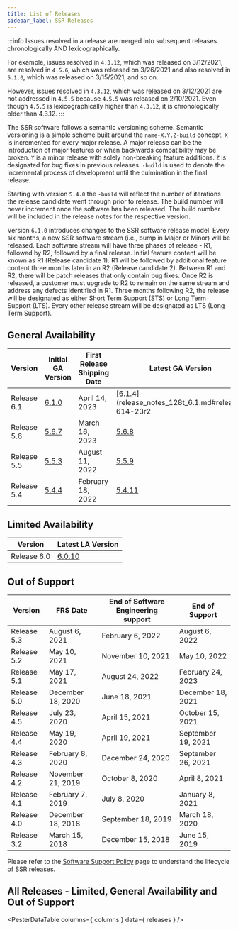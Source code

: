 ```yaml
---
title: List of Releases
sidebar_label: SSR Releases
---
```



:::info
Issues resolved in a release are merged into subsequent releases chronologically AND lexicographically. 

For example, issues resolved in `4.3.12`, which was released on 3/12/2021, are resolved in `4.5.6`, which was released on 3/26/2021 and also resolved in `5.1.0`, which was released on 3/15/2021, and so on.

However, issues resolved in `4.3.12`, which was released on 3/12/2021 are not addressed in `4.5.5` because `4.5.5` was released on 2/10/2021. Even though `4.5.5` is lexicographically higher than `4.3.12`, it is chronologically older than 4.3.12.
:::

The SSR software follows a semantic versioning scheme. Semantic versioning is a simple scheme built around the `name-X.Y.Z-build` concept. `X` is incremented for every major release. A major release can be the introduction of major features or when backwards compatibility may be broken. `Y` is a minor release with solely non-breaking feature additions. `Z` is designated for bug fixes in previous releases. `-build` is used to denote the incremental process of development until the culmination in the final release.

Starting with version `5.4.0` the `-build` will reflect the number of iterations the release candidate went through prior to release. The build number will never increment once the software has been released. The build number will be included in the release notes for the respective version.

Version `6.1.0` introduces changes to the SSR software release model. Every six months, a new SSR software stream (i.e., bump in Major or Minor) will be released. Each software stream will have three phases of release - R1, followed by R2, followed by a final release. Initial feature content will be known as R1 (Release candidate 1). R1 will be followed by additional feature content three months later in an R2 (Release candidate 2). Between R1 and R2, there will be patch releases that only contain bug fixes. Once R2 is released, a customer must upgrade to R2 to remain on the same stream and address any defects identified in R1. Three months following R2, the release will be designated as either Short Term Support (STS) or Long Term Support (LTS). Every other release stream will be designated as LTS (Long Term Support).

## General Availability 

| Version | Initial GA Version | First Release Shipping Date | Latest GA Version | End of Software Engineering support | End of Support |
| --- | --- | --- | --- | --- | --- |
| Release 6.1 | [6.1.0](release_notes_128t_6.1.md#release-610-55) | April 14, 2023 | [6.1.4](release_notes_128t_6.1.md#release-614-23r2 | January 14, 2024 |   July 14, 2024 |
| Release 5.6 | [5.6.7](release_notes_128t_5.6.md#release-567-4) | March 16, 2023 | [5.6.8](release_notes_128t_5.6.md#release-568-9) | June 16, 2024 | December 16, 2024 |
| Release 5.5 | [5.5.3](release_notes_128t_5.5.md#release-553-4) | August 11, 2022 | [5.5.9](release_notes_128t_5.5.md#release-559-4) | November 19, 2023 | May 19, 2024 |
| Release 5.4 | [5.4.4](release_notes_128t_5.4.md#release-544-9) | February 18, 2022 | [5.4.11](release_notes_128t_5.4.md#release-5411-4) | December 18, 2022 | June 18, 2023 |

## Limited Availability 

| Version | Latest LA Version | 
| --- | --- |
| Release 6.0 | [6.0.10](release_notes_128t_6.0.md#release-6010-5) |

## Out of Support

| Version | FRS Date | End of Software Engineering support | End of Support |
| --- | --- | --- | --- |
| Release 5.3 | August 6, 2021 | February 6, 2022 | August 6, 2022 |
| Release 5.2 | May 10, 2021 | November 10, 2021 | May 10, 2022 |
| Release 5.1 | May 17, 2021 | August 24, 2022 | February 24, 2023 |
| Release 5.0 | December 18, 2020 | June 18, 2021 | December 18, 2021 |
| Release 4.5 | July 23, 2020 | April 15, 2021 | October 15, 2021 |
| Release 4.4 | May 19, 2020 | April 19, 2021 | September 19, 2021 |
| Release 4.3 | February 8, 2020 | December 24, 2020 | September 26, 2021 |
| Release 4.2 | November 21, 2019 | October 8, 2020 | April 8, 2021 |
| Release 4.1 | February 7, 2019 | July 8, 2020 | January 8, 2021 |
| Release 4.0 | December 18, 2018 | September 18, 2019 | March 18, 2020 |
| Release 3.2 | March 15, 2018 | December 15, 2018 | June 15, 2019 |


Please refer to the [Software Support Policy](about_support_policy.md) page to understand the lifecycle of SSR releases.

## All Releases - Limited, General Availability and Out of Support

<PesterDataTable
  columns={ columns }
  data={ releases }
/>

